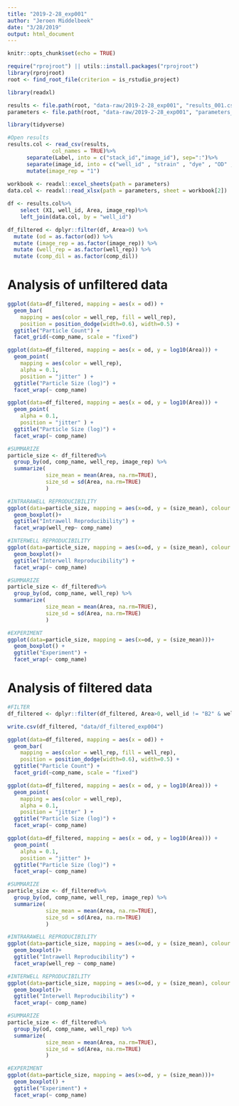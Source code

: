 ```yaml
---
title: "2019-2-28_exp001"
author: "Jeroen Middelbeek"
date: "3/28/2019"
output: html_document
---
```


```r
knitr::opts_chunk$set(echo = TRUE)
```

```r
require("rprojroot") || utils::install.packages("rprojroot")
library(rprojroot)
root <- find_root_file(criterion = is_rstudio_project)
```

```r

library(readxl)

results <- file.path(root, "data-raw/2019-2-28_exp001", "results_001.csv")
parameters <- file.path(root, "data-raw/2019-2-28_exp001", "parameters_001.xlsx")

```


```r
library(tidyverse)

#Open results
results.col <- read_csv(results, 
              col_names = TRUE)%>%
      separate(Label, into = c("stack_id","image_id"), sep=":")%>%
      separate(image_id, into = c("well_id" , "strain" , "dye" , "OD" , "trtmnt" , "well_rep"), sep="_") %>%
      mutate(image_rep = "1")
                   
workbook <- readxl::excel_sheets(path = parameters)
data.col <- readxl::read_xlsx(path = parameters, sheet = workbook[2]) 

df <- results.col%>%
    select (X1, well_id, Area, image_rep)%>%
    left_join(data.col, by = "well_id")

df_filtered <- dplyr::filter(df, Area>0) %>% 
  mutate (od = as.factor(od)) %>%
  mutate (image_rep = as.factor(image_rep)) %>%
  mutate (well_rep = as.factor(well_rep)) %>%
  mutate (comp_dil = as.factor(comp_dil))

```

# Analysis of unfiltered data

```r

ggplot(data=df_filtered, mapping = aes(x = od)) +
  geom_bar(
    mapping = aes(color = well_rep, fill = well_rep),
    position = position_dodge(width=0.6), width=0.5) +
  ggtitle("Particle Count") +
  facet_grid(~comp_name, scale = "fixed")

ggplot(data=df_filtered, mapping = aes(x = od, y = log10(Area))) +
  geom_point(
    mapping = aes(color = well_rep), 
    alpha = 0.1, 
    position = "jitter" ) +
  ggtitle("Particle Size (log)") +
  facet_wrap(~ comp_name)

ggplot(data=df_filtered, mapping = aes(x = od, y = log10(Area))) +
  geom_point(
    alpha = 0.1, 
    position = "jitter" ) +
  ggtitle("Particle Size (log)") +
  facet_wrap(~ comp_name)

#SUMMARIZE
particle_size <- df_filtered%>%
  group_by(od, comp_name, well_rep, image_rep) %>%
  summarize( 
            size_mean = mean(Area, na.rm=TRUE),
            size_sd = sd(Area, na.rm=TRUE)
            )

#INTRARAWELL REPRODUCIBILITY
ggplot(data=particle_size, mapping = aes(x=od, y = (size_mean), colour = image_rep))+
  geom_boxplot()+
  ggtitle("Intrawell Reproducibility") +
  facet_wrap(well_rep~ comp_name)

#INTERWELL REPRODUCIBILITY
ggplot(data=particle_size, mapping = aes(x=od, y = (size_mean), colour = well_rep))+
  geom_boxplot()+
  ggtitle("Interwell Reproducibility") +
  facet_wrap(~ comp_name)

#SUMMARIZE
particle_size <- df_filtered%>%
  group_by(od, comp_name, well_rep) %>%
  summarize( 
            size_mean = mean(Area, na.rm=TRUE),
            size_sd = sd(Area, na.rm=TRUE)
            )

#EXPERIMENT
ggplot(data=particle_size, mapping = aes(x=od, y = (size_mean)))+
  geom_boxplot() +
  ggtitle("Experiment") +
  facet_wrap(~ comp_name)
```

# Analysis of filtered data

```r

#FILTER
df_filtered <- dplyr::filter(df_filtered, Area>0, well_id != "B2" & well_id != "B3" & well_id != "A4")

write.csv(df_filtered, "data/df_filtered_exp004")

ggplot(data=df_filtered, mapping = aes(x = od)) +
  geom_bar(
    mapping = aes(color = well_rep, fill = well_rep),
    position = position_dodge(width=0.6), width=0.5) +
  ggtitle("Particle Count") + 
  facet_grid(~comp_name, scale = "fixed")

ggplot(data=df_filtered, mapping = aes(x = od, y = log10(Area))) +
  geom_point(
    mapping = aes(color = well_rep), 
    alpha = 0.1, 
    position = "jitter" ) +
  ggtitle("Particle Size (log)") + 
  facet_wrap(~ comp_name)

ggplot(data=df_filtered, mapping = aes(x = od, y = log10(Area))) +
  geom_point(
    alpha = 0.1, 
    position = "jitter" )+
  ggtitle("Particle Size (log)") + 
  facet_wrap(~ comp_name)

#SUMMARIZE
particle_size <- df_filtered%>%
  group_by(od, comp_name, well_rep, image_rep) %>%
  summarize( 
            size_mean = mean(Area, na.rm=TRUE),
            size_sd = sd(Area, na.rm=TRUE)
            )

#INTRARAWELL REPRODUCIBILITY
ggplot(data=particle_size, mapping = aes(x=od, y = (size_mean), colour = image_rep))+
  geom_boxplot()+
  ggtitle("Intrawell Reproducibility") + 
  facet_wrap(well_rep ~ comp_name)

#INTERWELL REPRODUCIBILITY
ggplot(data=particle_size, mapping = aes(x=od, y = (size_mean), colour = well_rep))+
  geom_boxplot()+
  ggtitle("Interwell Reproducibility") +
  facet_wrap(~ comp_name)

#SUMMARIZE
particle_size <- df_filtered%>%
  group_by(od, comp_name, well_rep) %>%
  summarize( 
            size_mean = mean(Area, na.rm=TRUE),
            size_sd = sd(Area, na.rm=TRUE)
            )

#EXPERIMENT
ggplot(data=particle_size, mapping = aes(x=od, y = (size_mean)))+
  geom_boxplot() +
  ggtitle("Experiment") +
  facet_wrap(~ comp_name)
```